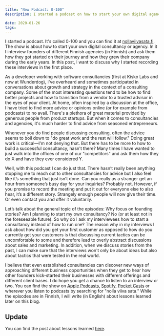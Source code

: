 ```yaml
---
title: "New Podcast: 0-100"
description: I started a podcast on how to start your own digital agency.

date: 2020-01-26
tags:
---
```


I started a podcast. It's called 0-100 and you can find it at [nollaviivasata.fi](https://www.nollaviivasata.fi/). The show is about how to start your own digital consultancy or agency. In it I interview founders of different Finnish agencies (in Finnish) and ask them how they got started on their journey and how they grew their company during the early years. In this post, I want to discuss why I started recording these interviews in the first place.

As a developer working with software consultancies (first at Kisko Labs and now at Wunderdog), I've overheard and sometimes participated in conversations about growth and strategy in the context of a consulting company. Some of the most interesting questions tend to be how to find better projects and how to transition from a vendor to a trusted advisor in the eyes of your client. At home, often inspired by a discussion at the office, I have tried to find more advice or opinions online (or for example from podcasts) to no avail. There's a plethora of great material provided by generous people from product startups. But when it comes to consultancies and agencies, it's much harder to find advice from seasoned entrepreneurs.

Whenever you do find people discussing consulting, often the advice seems to boil down to "do great work and the rest will follow." Doing great work is critical—I'm not denying that. But there has to be more to how to build a successful consultancy, hasn't there? Many times I have wanted to just walk into the offices of one of our "competitors" and ask them how they do X and have they ever considered Y.

Well, with this podcast I can do just that. There hasn’t really been anything stopping me to reach out to other consultancies for advice but I also feel like it’s something that just isn’t done. Can you really as a stranger get an hour from someone’s busy day for your inquiries? Probably not. However, if you promise to record the meeting and put it out for everyone else to also hear, it’s a different story. Strangely enough people will now give their time. Or even contact you and offer it voluntarily.

Let’s talk about the general topic of the episodes: Why focus on founding stories? Am I planning to start my own consultancy? No (or at least not in the foreseeable future). So why do I ask my interviewees how to start a consultancy instead of how to run one? The reason why in my interviews I ask about how did you get your first customer as opposed to how do you currently get your customers is that discussing current tactics can be uncomfortable to some and therefore lead to overly abstract discussions about sales and marketing. In addition, when we discuss stories from the past, I can make sure that the interviews won't only be about ideas but also about tactics that were tested in the real world.

I believe that even established consultancies can discover new ways of approaching different business opportunities when they get to hear how other founders kick-started their businesses with different offerings and different client bases. I do hope you get a chance to listen to an interview or two. You can find the show on [Apple Podcasts](https://podcasts.apple.com/fi/podcast/0-100-nolla-viiva-sata/id1491646390), [Spotify](https://open.spotify.com/show/7pSZ7rw3I00kcKSfOx1J21?si=byPr_wwZRDKlvNUuCNmqBA), [Pocket Casts](https://pca.st/6xzhw8i0) or wherever you listen to podcasts by searching for "nolla viiva sata." While the episodes are in Finnish, I will write (in English) about lessons learned later on this blog.

## Update

You can find the post about lessons learned [here](/posts/what-i-learned-from-interviewing-founders-of-digital-agencies/).
